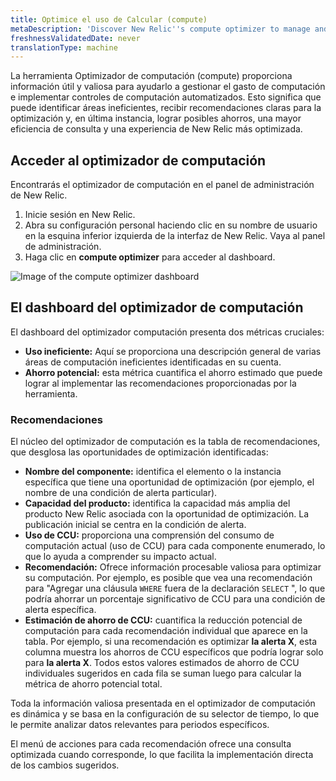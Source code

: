 ```yaml
---
title: Optimice el uso de Calcular (compute)
metaDescription: 'Discover New Relic''s compute optimizer to manage and reduce your compute usage. Get actionable insights and recommendations to optimize inefficient alert conditions and queries, ensuring efficient resource usage and significant savings.'
freshnessValidatedDate: never
translationType: machine
---
```


La herramienta Optimizador de computación (compute) proporciona información útil y valiosa para ayudarlo a gestionar el gasto de computación e implementar controles de computación automatizados. Esto significa que puede identificar áreas ineficientes, recibir recomendaciones claras para la optimización y, en última instancia, lograr posibles ahorros, una mayor eficiencia de consulta y una experiencia de New Relic más optimizada.

## Acceder al optimizador de computación

Encontrarás el optimizador de computación en el panel de administración de New Relic.

1. Inicie sesión en New Relic.
2. Abra su configuración personal haciendo clic en su nombre de usuario en la esquina inferior izquierda de la interfaz de New Relic. Vaya al panel de administración.
3. Haga clic en **compute optimizer** para acceder al dashboard.

<img title="Compute optimizer dashboard" alt="Image of the compute optimizer dashboard" src="/images/compute_optimizer.webp" />

## El dashboard del optimizador de computación

El dashboard del optimizador computación presenta dos métricas cruciales:

* **Uso ineficiente:** Aquí se proporciona una descripción general de varias áreas de computación ineficientes identificadas en su cuenta.
* **Ahorro potencial:** esta métrica cuantifica el ahorro estimado que puede lograr al implementar las recomendaciones proporcionadas por la herramienta.

### Recomendaciones

El núcleo del optimizador de computación es la tabla de recomendaciones, que desglosa las oportunidades de optimización identificadas:

* **Nombre del componente:** identifica el elemento o la instancia específica que tiene una oportunidad de optimización (por ejemplo, el nombre de una condición de alerta particular).
* **Capacidad del producto:** identifica la capacidad más amplia del producto New Relic asociada con la oportunidad de optimización. La publicación inicial se centra en la condición de alerta.
* **Uso de CCU:** proporciona una comprensión del consumo de computación actual (uso de CCU) para cada componente enumerado, lo que lo ayuda a comprender su impacto actual.
* **Recomendación:** Ofrece información procesable valiosa para optimizar su computación. Por ejemplo, es posible que vea una recomendación para &quot;Agregar una cláusula `WHERE` fuera de la declaración `SELECT` &quot;, lo que podría ahorrar un porcentaje significativo de CCU para una condición de alerta específica.
* **Estimación de ahorro de CCU:** cuantifica la reducción potencial de computación para cada recomendación individual que aparece en la tabla. Por ejemplo, si una recomendación es optimizar **la alerta X**, esta columna muestra los ahorros de CCU específicos que podría lograr solo para **la alerta X**. Todos estos valores estimados de ahorro de CCU individuales sugeridos en cada fila se suman luego para calcular la métrica de ahorro potencial total.

Toda la información valiosa presentada en el optimizador de computación es dinámica y se basa en la configuración de su selector de tiempo, lo que le permite analizar datos relevantes para periodos específicos.

El menú de acciones para cada recomendación ofrece una consulta optimizada cuando corresponde, lo que facilita la implementación directa de los cambios sugeridos.
